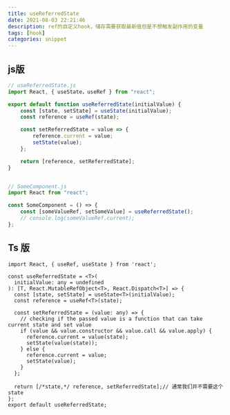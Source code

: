 ```yaml
---
title: useReferredState
date: 2021-08-03 22:21:46
description: ref的自定义hook，储存需要获取最新值但是不想触发副作用的变量
tags: [hook]
categories: snippet
---
```


## js版

```jsx
// useReferredState.js
import React, { useState，useRef } from "react";

export default function useReferredState(initialValue) {
    const [state, setState] = useState(initialValue);
    const reference = useRef(state);

    const setReferredState = value => {
        reference.current = value;
        setState(value);
    };

    return [reference, setReferredState];
}


// SomeComponent.js
import React from "react";

const SomeComponent = () => {
    const [someValueRef, setSomeValue] = useReferredState();
    // console.log(someValueRef.current);
};
```

## Ts 版

```tsx
import React, { useRef, useState } from 'react';

const useReferredState = <T>(
  initialValue: any = undefined
): [T, React.MutableRefObject<T>, React.Dispatch<T>] => {
  const [state, setState] = useState<T>(initialValue);
  const reference = useRef<T>(state);

  const setReferredState = (value: any) => {
    // checking if the passed value is a function that can take current state and set value
    if (value && value.constructor && value.call && value.apply) {
      reference.current = value(state);
      setState(value(state));
    } else {
      reference.current = value;
      setState(value);
    }
  };

  return [/*state,*/ reference, setReferredState];// 通常我们并不需要这个state
};
export default useReferredState;
```

